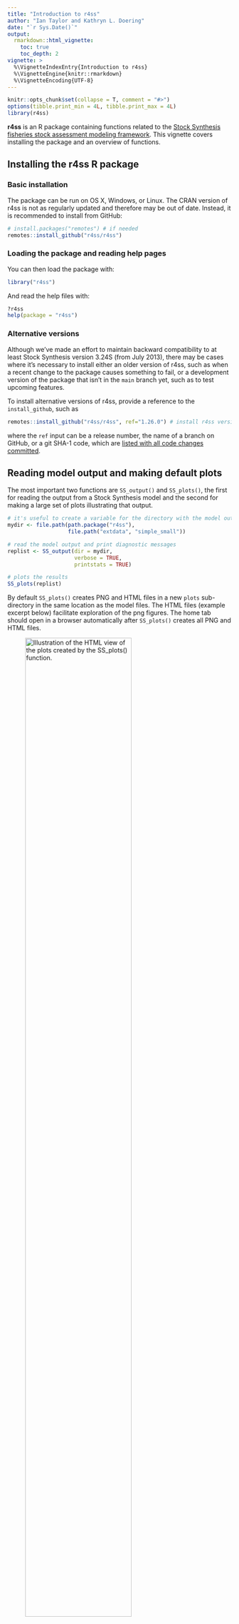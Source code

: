 ```yaml
---
title: "Introduction to r4ss"
author: "Ian Taylor and Kathryn L. Doering"
date: "`r Sys.Date()`"
output: 
  rmarkdown::html_vignette:
    toc: true
    toc_depth: 2
vignette: >
  %\VignetteIndexEntry{Introduction to r4ss}
  %\VignetteEngine{knitr::rmarkdown}
  %\VignetteEncoding{UTF-8}
---
```


```r
knitr::opts_chunk$set(collapse = T, comment = "#>")
options(tibble.print_min = 4L, tibble.print_max = 4L)
library(r4ss)
```

**r4ss** is an R package containing functions related to the 
[Stock Synthesis fisheries stock assessment modeling framework](https://vlab.noaa.gov/web/stock-synthesis). 
This vignette covers installing the package and an overview of functions.

## Installing the r4ss R package

### Basic installation
The package can be run on OS X, Windows, or Linux.
The CRAN version of r4ss is not as regularly updated and therefore may be out of
date. Instead, it is recommended to install from GitHub:

```r
# install.packages("remotes") # if needed
remotes::install_github("r4ss/r4ss")
```

### Loading the package and reading help pages

You can then load the package with:

```r
library("r4ss")
```

And read the help files with:

```r
?r4ss
help(package = "r4ss")
```

### Alternative versions

Although we've made an effort to maintain backward compatibility to at
least Stock Synthesis version 3.24S (from July 2013), there may be cases
where it's necessary to install either an older version of r4ss, such as
when a recent change to the package causes something to fail, or a
development version of the package that isn't in the `main` branch yet,
such as to test upcoming features. 

To install alternative versions of r4ss, provide a reference to the
`install_github`, such as  
```r
remotes::install_github("r4ss/r4ss", ref="1.26.0") # install r4ss version 1.26.0

```
where the `ref` input can be a release number, the name of a branch on
GitHub, or a git SHA-1 code, which are [listed with all code changes
committed](https://github.com/r4ss/r4ss/commits/). 

## Reading model output and making default plots {#plot}

The most important two functions are `SS_output()` and `SS_plots()`, the
first for reading the output from a Stock Synthesis model and the second
for making a large set of plots illustrating that output. 

```r
# it's useful to create a variable for the directory with the model output
mydir <- file.path(path.package("r4ss"),
                   file.path("extdata", "simple_small"))

# read the model output and print diagnostic messages 
replist <- SS_output(dir = mydir, 
                     verbose = TRUE,
                     printstats = TRUE)

# plots the results
SS_plots(replist)
```

By default `SS_plots()` creates PNG and HTML files in a new `plots`
sub-directory in the same location as the model files. The HTML files
(example excerpt below) facilitate exploration of the png figures. The
home tab should open in a browser automatically after `SS_plots()`
creates all PNG and HTML files. 

![Illustration of the HTML view of the plots created by the `SS_plots()`
function.](r4ss_html_capture.png){ width=75% } 

### Creating select plots

`SS_plots()` runs slowly due to the large number of plots created. If
only a few plots are of interest, it is more efficient to plot only the
necessary ones. Groups of plots to generate in the call to `SS_plots()`
can be specified through the `plot` argument. For example, if only the
plots of Catch were desired, call: 

```r
SS_plots(replist = replist, plot = 7)
```

If only plots of catch and discards were desired, the user could call:
```r
SS_plots(replist = replist, plot = c(7,9))
```
The documentation for the `plot` argument in the help file for
`SS_plots()` lists the corresponding numbers for each group of plots. 

It is not uncommon to run into bugs with the plotting functions because
of the vast number of model configurations available in SS3 and plots
created from them. A strategy with for dealing with a bug is to exclude
the set of plots where the bug is occurring as a temporary fix. In the
long term, bugs typically get attention fairly quickly from maintainers
when reported to the [r4ss issue
tracker](https://github.com/r4ss/r4ss/issues). For example, if there was
a bug in the conditional age-at-length fits (plot set 18), exclude the
plot: 

```r
SS_plots(replist, plot = c(1:17, 19:26))
```

## Scripting Stock Synthesis workflows with `r4ss`

Using functions in `r4ss`, a fully scripted workflow for modifying Stock
Synthesis files and running Stock Synthesis models is possible. 

We'll demonstrate this by creating a new model from a model in the
`r4ss` package.

```r
# initial model to modify
mod_path <- system.file(file.path("extdata", "simple_small"), package = "r4ss")
# create a new directory to put a new, modified version of the model
new_mod_path <- "simple_new"
```
Use the r4ss utility function to copy over the model files from
`mod_path` to `new_mod_path`:

```r
copy_SS_inputs(dir.old = mod_path, dir.new = new_mod_path)
```

Note that the function `populate_multiple_folders()` can be used to copy
several folders of Stock Synthesis model inputs.

### Read in Stock Synthesis files

Stock Synthesis files can be read in as list objects in R using the
`SS_read()` function.

```r
inputs <- r4ss::SS_read(dir = new_mod_path)
# can also separately run the functions called by SS_read():
# SS_readstarter(), SS_readdat(), SS_readctl(), SS_readforecast(), 
# and SS_readwtatage()
```

### Investigate the model

Each of the input files is read into R as a list which are then grouped
as a larger list. The components of the
list should be in the same order as they appear in the text file. Use
`names()` to see all the list components:

```r
names(inputs) # see the elements of the big list
names(inputs$start) # see names of the list components of starter file
```
Or reference a specific element to see the components. For example, we
can look at the mortality and growth parameter section (MG_parms):

```r
inputs$ctl$MG_parms
```

### Modify the model
You could make basic or large structural changes to your model in R. For
example, the initial value of M can be changed:

```r
# view the initial value
inputs$ctl$MG_parms["NatM_p_1_Fem_GP_1", "INIT"]
#change it to 0.2
inputs$ctl$MG_parms["NatM_p_1_Fem_GP_1", "INIT"] <- 0.2
```

When making large structural changes, additional elements may need to be
added that were NULL before. To find out the names in the r4ss list
object, it may be necessary to make changes directly to the input files
and then read it in again to R, or to look at the source code for the
names of the list elements. For example, the source code for
`SS_readctl()` when using a SS3.30 file is located at
[https://github.com/r4ss/r4ss/blob/main/R/SS_readctl_3.30.R](https://github.com/r4ss/r4ss/blob/main/R/SS_readctl_3.30.R).

Settings in other files can also be modified. For example, the biomass
target can be modified in the forecast file
```r
inputs$fore$Btarget
inputs$fore$Btarget <- 0.45
inputs$fore$Btarget
```

### Write out the modified models

The `SS_write()` function can be used to write out the modified stock
synthesis input R objects into input files:

```r
r4ss::SS_write(inputs, dir = new_mod_path, overwrite = TRUE)
```

If you make changes to the input model files that render the file
unparsable by Stock Synthesis, the `SS_write()` function may throw an
error (and hopefully provide an informative message about why). However,
it is possible that an invalid Stock Synthesis model file could be
written, so the true test is whether or not it is possible to run Stock
Synthesis with the modified model files.

If you need help troubleshooting `SS_read()` or `SS_write()` and the
associated functions for each model file, or would like to report a bug,
please [post an issue in the r4ss repository](https://github.com/r4ss/r4ss/issues).

### Run the modified model

The model can now be run with Stock Synthesis. The call to do this
depends on where the Stock Synthesis executable is on your computer. If
the Stock Synthesis executable is in the same folder as the model that
will be run, `run()` can be used. Assuming the stock synthesis executable
is called ss.exe:

```r
r4ss::run(dir = new_mod_path, skipfinished = FALSE)
```

Note this is similar to resetting the working directory and running the
model with `system()` or `shell()`, but deals with differences among
operating systems automatically:

```r
wd <- getwd()
setwd(new_mod_path)
system("./ss")
setwd(wd)
```

An advantage of `run()` is that there is no need to change the working
directory.

If the executable in a different folder than the model, specify either
the absolute or relative path to the executable. In the situation that
the executable is in the working directory, it is necessary to provide
the absolute path:
```r
# get the absolute exe path
exe_path <- normalizePath("ss.exe", winslash = "/", mustWork = TRUE)
# use the absolute exe path in the call.
run(dir = new_mod_path, model = exe_path, skipfinished = FALSE)
```

Finally, if the stock synthesis executable is in your PATH, then the the
`run()` can be called with `exe_in_path = TRUE`.

```r
r4ss::run(dir = new_mod_path, exe_in_path = TRUE, skipfinished = FALSE)
```

### Running models in multiple directories

A vector of directories can also be passed to the `dir` variable in
`run()` to run models in multiple directories with one function call.

### Investigate the model run

As [previously](#plot), `SS_output()` and `SS_plots()` can be used to
investigate the model results.

### Should I script my whole Stock Synthesis workflow?

Scripting using r4ss functions is one way of developing a reproducible
and coherent Stock Synthesis development workflow. However, there are
many ways that Stock Synthesis models could be run and modified. What is
most important is that you find a workflow that works for you and that
you are able to document changes being made to a model. Version control
(such as [git](https://git-scm.com/)) is another tool that may help
document changes to models.

## Functions for common stock assessment tasks

While stock assessment processes differ among regions, some modeling
workflows and diagnostics are commonly used. Within r4ss, there are
functions to perform a retrospective (`retro()`), jitter the
starting values and reoptimize the stock assessment model a number of
times to check for local minima (`SS_run_jitter()`) and tuning
composition data (`tune_comps()`).

Additional model diagnostics for Stock Synthesis models are available as
part of the [ss3diags](https://github.com/jabbamodel/ss3diags) package.

### Running retrospectives

A retrospective analysis removes a certain number of years of the model
data and recalculates the fit. This is typically done several times and
the results are used to look for retrospective patterns (i.e.,
non-random deviations in estimated parameters or derived quantities as
years of data are removed). If the model results change drastically and
non-randomly as data is removed, this is less support for the model. For
more on the theory and details behind retrospective analyses, see
[Hurtado-Ferro et al. 2015](https://doi.org/10.1093/icesjms/fsu198) and
[Legault 2020](https://doi.org/10.1093/icesjms/fsaa184).

The function `retro()` can be used to run retrospective analyses
starting from an existing Stock Synthesis model. Note that it is safest
to create a copy of your original Stock Synthesis model that the
retrospective is run on, just in case there are problems with the run.
For example, a five year retrospective could be done:

```r
# define a new directory
retro_dir <-"retro_dir"
# copy over the stock synthesis model files to the new directory
copy_SS_inputs(dir.old = mod_path, dir.new = retro_dir) 

# run the retrospective analyses
retro(masterdir = retro_dir, 
           oldsubdir = "", 
           newsubdir = "retrospectives", 
           years = 0:-5)
```
After running this retrospective, six new folders would be created
within `retro_dir`, where each folder would contain a different run of
the retrospective (removing 0 to 5 years of data).

After the retrospective models have run, the results can be used as a
diagnostic:

```r
# load the 6 models
retroModels <- SSgetoutput(dirvec = file.path(retro_dir, "retrospectives", 
                                              paste("retro", 0:-5, sep = "")))
# summarize the model results
retroSummary <- SSsummarize(retroModels)
# create a vector of the ending year of the retrospectives
endyrvec <- retroSummary[["endyrs"]] + 0:-5
# make plots comparing the 6 models
SSplotComparisons(retroSummary, endyrvec = endyrvec,
                  legendlabels = paste("Data", 0:-5, "years"))
# calculate Mohn's rho, a diagnostic value
rho_output <- SSmohnsrho(summaryoutput = retroSummary, 
                         endyrvec = endyrvec,
                         startyr = retroSummary[["endyrs"]]-5, 
                         verbose = FALSE)
```

### Jittering

Another commonly used diagnostic with Stock Synthesis models is
"jittering". Model initial values are changed randomly (by some
fraction) and the model is reoptimized. The `jitter()` function
performs this routine for the number of times specified by the user. For
a stock Synthesis model in a folder called `my_model` that also contains
a copy of the stock synthesis executable named ss (or ss.exe on
Windows), jittering starting values can be run 100 times (note this
could take a while, as this is running the model 100 times):

```r
# define a new directory
jitter_dir <-"retro_dir"
# copy over the stock synthesis model files to the new directory
copy_SS_inputs(dir.old = mod_path, dir.new = jitter_dir) 
# run the jitters
jitter_loglike <- jitter(
  mydir = jitter_dir,
  model = "ss", # name of the stock synthesis exe in jitter_dir
  Njitter = 100,
  verbose = FALSE,
  jitter_fraction = 0.1 # a typically used jitter fraction
)
```
The output from `jitter()` is saved in `jitter_loglike`, which is
a table of the different negative log likelihoods produced from
jittering. If there are any negative log likelihoods smaller than the
original model's log likelihood, this indicates that the original
model's log likelihood is a local minimum and not the global minimum. On
the other hand, if there are no log likelihoods lower than the original
model's log likelihood, then this is evidence (but not proof) that the
original model's negative log likelihood could be the global minimum.

Jittering starting values can also provide evidence about the
sensitivity of the model to starting values. If many different
likelihood values are arrived at during the jitter analysis, then the
model is sensitive to starting values. However, if many of the models
converge to the same negative log likelihood value, this indicates the
model is less sensitive to starting values.

### Tuning composition data

Three different routines are available to tune (or weight) composition
data in Stock Synthesis. The McAllister-Ianelli (MI) and Francis tuning
methods are iterative reweighting routines, while the
Dirichlet-multinomial (DM) option incorporates weighting parameters
directly in the original model.

Because tuning is commonly used with Stock Synthesis models, and users
may be interested in exploring the same model, but  using different
tuning methods, `tune_comps()` can start from the same model and
transform it into different tuning methods.

As an example, we will illustrate how to run Francis tuning on an
example Stock Synthesis model built into the r4ss package. First, we
make a copy of the model to avoid changing the original model files 
```r
# define a new directory in a temporary location
mod_path <- file.path(tempdir(), "simple_mod")
# Path to simple model in r4ss and copy files to mod_path
example_path <- system.file("extdata", "simple_small", package = "r4ss")
# copy model input files
copy_SS_inputs(dir.old = example_path, dir.new = mod_path, verbose = FALSE)
# copy over the Report file to provide information about the last run
file.copy(
  from = file.path(example_path, "Report.sso"),
  to = file.path(mod_path, "Report.sso")
)
# copy comp report file  to provide information about the last run of this model
file.copy(
from = file.path(example_path, "CompReport.sso"),
to = file.path(mod_path, "CompReport.sso")
)
```

The following call to `tune_comps()` runs Francis weighting for 1
iteration and allows upweighting. Assume that an executable called
"ss or ss.exe" is available in the mod_path folder.
 
```r
tune_info <- tune_comps(
  option = "Francis",
  niters_tuning = 1,
  dir = mod_path,
  allow_up_tuning = TRUE,
  model = "ss",
  verbose = FALSE
)
# see the tuning table, and the weights applied to the model.
tune_info
```

Now, suppose we wanted to run the same model, but using
Dirichlet-multinomial parameters to weight. The model can be copied over
to a new folder, then the `tune_comps()` function could be used to
add Dirichlet-multinomial parameters (1 for each fleet with composition
data and for each type of composition data) and re-run the model.

```r
# create additional temporary directory
mod_path_dm <- file.path(tempdir(), "simple_mod_dm")
# copy model files
copy_SS_inputs(dir.old = mod_path, dir.new = mod_path_dm, verbose = FALSE,
               copy_exe = TRUE)
# copy over the Report file to provide information about the last run
file.copy(
  from = file.path(mod_path, "Report.sso"),
  to = file.path(mod_path_dm, "Report.sso")
)
# copy comp report file  to provide information about the last run of this model
file.copy(
from = file.path(mod_path, "CompReport.sso"),
to = file.path(mod_path_dm, "CompReport.sso")
)
# Add Dirichlet-multinomial parameters and rerun. The function will 
# automatically remove the MI weighting and add in the DM parameters.
# Use extras = "-nohess" when running model to speed up run.
DM_parm_info <- tune_comps(
  option = "DM",
  niters_tuning = 1, # must be 1 or greater to run, through DM is not iterative
  dir = mod_path_dm,
  model = "ss",
  extras = "-nohess",
  verbose = FALSE
)
# see the DM parameter estimates
DM_parm_info[["tuning_table_list"]]
```

There are many options in the `tune_comps()` function; please see the
documentation (`?tune_comps` in the R console) for more details and
examples.
